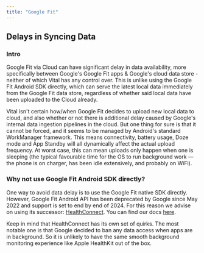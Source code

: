 ```yaml
---
title: "Google Fit"
---
```


## Delays in Syncing Data

### Intro

Google Fit via Cloud can have significant delay in data availability, more specifically between Google's Google Fit apps & Google's cloud data store - neither of which Vital has any control over. This is unlike using the Google Fit Android SDK directly, which can serve the latest local data immediately from the Google Fit data store, regardless of whether said local data have been uploaded to the Cloud already.

Vital isn't certain how/when Google Fit decides to upload new local data to cloud, and also whether or not there is additional delay caused by Google's internal data ingestion pipelines in the cloud. But one thing for sure is that it cannot be forced, and it seems to be managed by Android's standard WorkManager framework. This means connectivity, battery usage, Doze mode and App Standby will all dynamically affect the actual upload frequency. At worst case, this can mean uploads only happen when one is sleeping (the typical favourable time for the OS to run background work — the phone is on charger, has been idle extensively, and probably on WiFi).

### Why not use Google Fit Android SDK directly?

One way to avoid data delay is to use the Google Fit native SDK directly. However, Google Fit Android API has been deprecated by Google since May 2022 and support is set to end by end of 2024. For this reason we advise on using its successor: [HealthConnect](https://developer.android.com/guide/health-and-fitness/health-connect). You can find our docs [here](/wearables/sdks/android).

Keep in mind that HealthConnect has its own set of quirks. The most notable one is that Google decided to ban any data access when apps are in background. So it is unlikely to have the same smooth background monitoring experience like Apple HealthKit out of the box.
